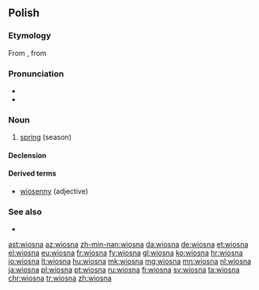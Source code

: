 ==Polish==

===Etymology===
From {{inh|pl|sla-pro|*vesna}}, from {{etyl|ine-pro|pl}}

===Pronunciation===
* {{IPA|lang=pl|/ˈvʲɔsna/}}
* {{audio|pl-wiosna.ogg|audio|lang=pl}}

===Noun===
{{pl-noun|f}}

# [[spring]] (season)

====Declension====
{{pl-decl-noun-f|wio|sn|genp=wiosen}}

====Derived terms====
* [[wiosenny]] (adjective)

===See also===
* {{list:seasons/pl}}

[[ast:wiosna]]
[[az:wiosna]]
[[zh-min-nan:wiosna]]
[[da:wiosna]]
[[de:wiosna]]
[[et:wiosna]]
[[el:wiosna]]
[[eu:wiosna]]
[[fr:wiosna]]
[[fy:wiosna]]
[[gl:wiosna]]
[[ko:wiosna]]
[[hr:wiosna]]
[[io:wiosna]]
[[lt:wiosna]]
[[hu:wiosna]]
[[mk:wiosna]]
[[mg:wiosna]]
[[mn:wiosna]]
[[nl:wiosna]]
[[ja:wiosna]]
[[pl:wiosna]]
[[pt:wiosna]]
[[ru:wiosna]]
[[fi:wiosna]]
[[sv:wiosna]]
[[ta:wiosna]]
[[chr:wiosna]]
[[tr:wiosna]]
[[zh:wiosna]]